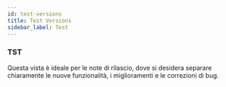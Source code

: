 ```yaml
---
id: test-versions
title: Test Versions
sidebar_label: Test
---
```




### TST

Questa vista è ideale per le note di rilascio, dove si desidera separare chiaramente le nuove funzionalità, i miglioramenti e le correzioni di bug.


<Accordion data={dataVersions} />
